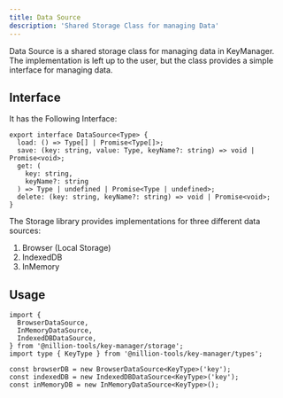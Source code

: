 ```yaml
---
title: Data Source
description: 'Shared Storage Class for managing Data'
---
```


Data Source is a shared storage class for managing data in KeyManager. The implementation is left up to the user, but the class provides a simple interface for managing data.

## Interface

It has the Following Interface:

```tsx
export interface DataSource<Type> {
  load: () => Type[] | Promise<Type[]>;
  save: (key: string, value: Type, keyName?: string) => void | Promise<void>;
  get: (
    key: string,
    keyName?: string
  ) => Type | undefined | Promise<Type | undefined>;
  delete: (key: string, keyName?: string) => void | Promise<void>;
}
```

The Storage library provides implementations for three different data sources:

1. Browser (Local Storage)
2. IndexedDB
3. InMemory

## Usage

```tsx
import {
  BrowserDataSource,
  InMemoryDataSource,
  IndexedDBDataSource,
} from '@nillion-tools/key-manager/storage';
import type { KeyType } from '@nillion-tools/key-manager/types';

const browserDB = new BrowserDataSource<KeyType>('key');
const indexedDB = new IndexedDBDataSource<KeyType>('key');
const inMemoryDB = new InMemoryDataSource<KeyType>();
```
